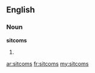 ==English==
===Noun===
'''sitcoms'''
# {{plural of|[[sitcom]]}}

[[ar:sitcoms]]
[[fr:sitcoms]]
[[my:sitcoms]]